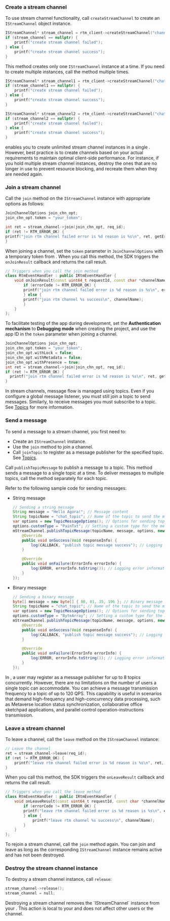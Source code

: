 <PlatformWrapper platform="linux-cpp">

### Create a stream channel

To use stream channel functionality, call `createStreamChannel` to create an `IStreamChannel` object instance. 

```cpp
IStreamChannel* stream_channel = rtm_client->createStreamChannel("channel_name");
if (stream_channel == nullptr) {
    printf("create stream channel failed");
} else {
    printf("create stream channel success");
}
```

This method creates only one `IStreamChannel` instance at a time. If you need to create multiple instances, call the method multiple times.

```cpp
IStreamChannel* stream_channel1 = rtm_client->createStreamChannel("chat_room1");
if (stream_channel1 == nullptr) {
    printf("create stream channel failed");
} else {
    printf("create stream channel success");
}

IStreamChannel* stream_channel2 = rtm_client->createStreamChannel("chat_room2");
if (stream_channel2 == nullptr) {
    printf("create stream channel failed");
} else {
    printf("create stream channel success");
}
```

<Admonition>
<Vg k="SIG" /> enables you to create unlimited stream channel instances in a single <Vpl k="CLIENT"/>. However, best practice is to create channels based on your actual requirements to maintain optimal client-side performance. For instance, if you hold multiple stream channel instances, destroy the ones that are no longer in use to prevent resource blocking, and recreate them when they are needed again.
</Admonition>

### Join a stream channel

Call the `join` method on the `IStreamChannel` instance with appropriate options as follows:

```cpp
JoinChannelOptions join_chn_opt;
join_chn_opt.token = "your_token";

int ret = stream_channel->join(join_chn_opt, req_id);
if (ret != RTM_ERROR_OK) {
printf("join rtm channel failed error is %d reason is %s\n", ret, getErrorReason(ret));
}
```

When joining a channel, set the `token` parameter in `JoinChannelOptions` with a temporary token from <Vg k="CONSOLE" />. When you call this method, the SDK triggers the `onJoinResult` callback and returns the call result.

```cpp
// Triggers when you call the join method
class RtmEventHandler : public IRtmEventHandler {
    void onJoinResult(const uint64_t requestId, const char *channelName, const char *userId, RTM_ERROR_CODE errorCode) {
        if (errorCode != RTM_ERROR_OK) {
        printf("join rtm channel failed error is %d reason is %s\n", errorCode, getErrorReason(errorCode));
        } else {
        printf("join rtm channel %s success\n", channelName);
        }
    }
};
```

<Admonition>

To facilitate testing of the app during development, set the **Authentication mechanism** to **Debugging mode** when creating the project, and use the app ID in the `token` parameter when joining a channel.
</Admonition>

```cpp
JoinChannelOptions join_chn_opt;
join_chn_opt.token = "your_token";
join_chn_opt.withLock = false;
join_chn_opt.withMetadata = false;
join_chn_opt.withPresence = true;
int ret = stream_channel->join(join_chn_opt, req_id);
if (ret != RTM_ERROR_OK) {
  printf("join rtm channel failed error is %d reason is %s\n", ret, getErrorReason(ret));
}
```

In stream channels, message flow is managed using topics. Even if you configure a global message listener, you must still join a topic to send messages. Similarly, to receive messages you must subscribe to a topic. See [Topics](../core-functionality/topics) for more information.

### Send a message 

To send a message to a stream channel, you first need to:

- Create an `IStreamChannel` instance.
- Use the `join` method to join a channel.
- Call `joinTopic` to register as a message publisher for the specified topic. See [Topics](../core-functionality/topics).

Call `publishTopicMessage` to publish a message to a topic. This method sends a message to a single topic at a time. To deliver messages to multiple topics, call the method separately for each topic.

Refer to the following sample code for sending messages:

* String message

    ```java
    // Sending a string message
    String message = "Hello Agora!"; // Message content
    String topicName = "chat_topic"; // Name of the topic to send the message to
    var options = new TopicMessageOptions(); // Options for sending topic messages
    options.customType = "PainTxt"; // Setting a custom type for the message
    mStreamChannel.publishTopicMessage(topicName, message, options, new ResultCallback<Void>() {
        @Override
        public void onSuccess(Void responseInfo) {
            log(CALLBACK, "publish topic message success"); // Logging success when message is published successfully
        }

        @Override
        public void onFailure(ErrorInfo errorInfo) {
            log(ERROR, errorInfo.toString()); // Logging error information if message publishing fails
        }
    });
    ```

* Binary message

    ```java
    // Sending a binary message
    byte[] message = new byte[] { 00, 01, 35, 196 }; // Binary message content
    String topicName = "chat_topic"; // Name of the topic to send the message to
    var options = new TopicMessageOptions(); // Options for sending topic messages
    options.customType = "ByteArray"; // Setting a custom type for the message
    mStreamChannel.publishTopicMessage(topicName, message, options, new ResultCallback<Void>() {
        @Override
        public void onSuccess(Void responseInfo) {
            log(CALLBACK, "publish topic message success"); // Logging success when message is published successfully
        }

        @Override
        public void onFailure(ErrorInfo errorInfo) {
            log(ERROR, errorInfo.toString()); // Logging error information if message publishing fails
        }
    });
    ```

In <Vg k="SIG" />, a user may register as a message publisher for up to 8 topics concurrently. However, there are no limitations on the number of users a single topic can accommodate. You can achieve a message transmission frequency to a topic of up to 120 QPS. This capability is useful in scenarios that demand high-frequency and high-concurrency data processing, such as Metaverse location status synchronization, collaborative office sketchpad applications, and parallel control operation-instructions transmission.

### Leave a stream channel

To leave a channel, call the `leave` method on the `IStreamChannel` instance:

```cpp
// Leave the channel
ret = stream_channel->leave(req_id);
if (ret != RTM_ERROR_OK) {
    printf("leave rtm channel failed error is %d reason is %s\n", ret, getErrorReason(ret));
}
```

When you call this method, the SDK triggers the `onLeaveResult` callback and returns the call result.

```cpp
// Triggers when you call the leave method
class RtmEventHandler : public IRtmEventHandler {
    void onLeaveResult(const uint64_t requestId, const char *channelName, const char *userId, RTM_ERROR_CODE errorCode) {
        if (errorCode != RTM_ERROR_OK) {
        printf("leave rtm channel failed error is %d reason is %s\n", errorCode, getErrorReason(errorCode));
        } else {
            printf("leave rtm channel %s success\n", channelName);
        }
    }
};
```

To rejoin a stream channel, call the `join` method again. You can join and leave as long as the corresponding `IStreamChannel` instance remains active and has not been destroyed.

### Destroy the stream channel instance

To destroy a stream channel instance, call `release`:

```cpp
stream_channel->release();
stream_channel = null;
```

<Admonition>
Destroying a stream channel removes the `IStreamChannel` instance from your <Vpl k="CLIENT"/>. This action is local to your <Vpl k="CLIENT"/> and does not affect other users or the <Vg k="SIG" /> channel.
</Admonition>

</PlatformWrapper>